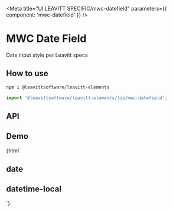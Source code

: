 

<Meta title="UI LEAVITT SPECIFIC/mwc-datefield" parameters={{ component: 'mwc-datefield' }} />

# MWC Date Field

Date input style per Leavitt specs

## How to use

```bash
npm i @leavittsoftware/leavitt-elements
```

```js
import '@leavittsoftware/leavitt-elements/lib/mwc-datefield';
```

## API

<ArgsTable of="mwc-datefield" />

## Demo

<Canvas withToolbar>
  <Story name="Docs">{html`<h2 demo>date</h2>
    <mwc-datefield></mwc-datefield>
    <h2 demo>datetime-local</h2>
    <mwc-datefield date-type="datetime-local"></mwc-datefield>`}</Story>
</Canvas>
